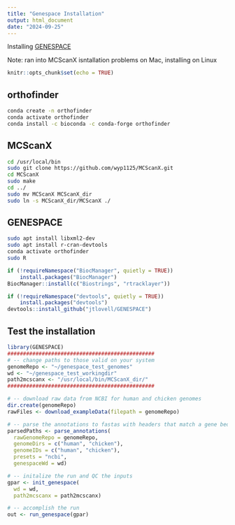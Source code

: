 ```yaml
---
title: "Genespace Installation"
output: html_document
date: "2024-09-25"
---
```


Installing [GENESPACE](https://github.com/jtlovell/GENESPACE)

Note: ran into MCScanX isntallation problems on Mac, installing on Linux

```r
knitr::opts_chunk$set(echo = TRUE)
```

## orthofinder
```bash
conda create -n orthofinder 
conda activate orthofinder
conda install -c bioconda -c conda-forge orthofinder 
```


## MCScanX
```bash
cd /usr/local/bin
sudo git clone https://github.com/wyp1125/MCScanX.git
cd MCScanX
sudo make
cd ../
sudo mv MCScanX MCScanX_dir
sudo ln -s MCScanX_dir/MCScanX ./
```

## GENESPACE

```bash
sudo apt install libxml2-dev 
sudo apt install r-cran-devtools
conda activate orthofinder
sudo R
```

```r
if (!requireNamespace("BiocManager", quietly = TRUE))
    install.packages("BiocManager")
BiocManager::install(c("Biostrings", "rtracklayer"))

if (!requireNamespace("devtools", quietly = TRUE))
    install.packages("devtools")
devtools::install_github("jtlovell/GENESPACE")
```

## Test the installation

```r
library(GENESPACE)
###############################################
# -- change paths to those valid on your system
genomeRepo <- "~/genespace_test_genomes"
wd <- "~/genespace_test_workingdir"
path2mcscanx <- "/usr/local/bin/MCScanX_dir/"
###############################################

# -- download raw data from NCBI for human and chicken genomes
dir.create(genomeRepo)
rawFiles <- download_exampleData(filepath = genomeRepo)

# -- parse the annotations to fastas with headers that match a gene bed file
parsedPaths <- parse_annotations(
  rawGenomeRepo = genomeRepo,
  genomeDirs = c("human", "chicken"),
  genomeIDs = c("human", "chicken"),
  presets = "ncbi",
  genespaceWd = wd)

# -- initalize the run and QC the inputs
gpar <- init_genespace(
  wd = wd, 
  path2mcscanx = path2mcscanx)

# -- accomplish the run
out <- run_genespace(gpar)
```

